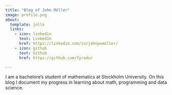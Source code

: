 ```yaml
---
title: "Blog of John Möller"
image: profile.png
about:
  template: jolla
  links:
    - icon: linkedin
      text: LinkedIn
      href: https://linkedin.com/in/johnpemoller/
    - icon: github
      text: Github
      href: https://github.com/fyradur

---
```


I am a bachelore's student of mathematics at Stockholm University. On this blog I document my progress in learning about math, programming and data science.